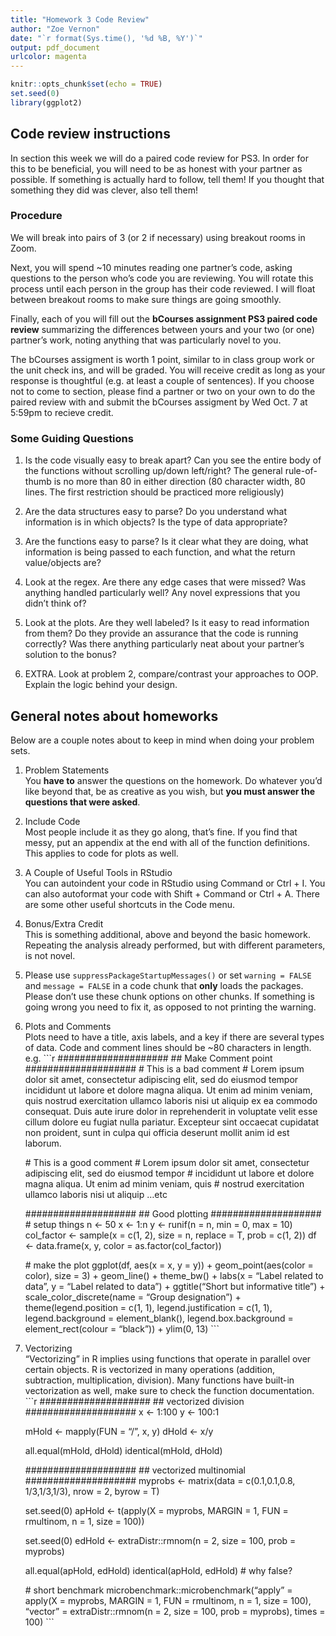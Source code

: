 ```yaml
---
title: "Homework 3 Code Review"
author: "Zoe Vernon"
date: "`r format(Sys.time(), '%d %B, %Y')`"
output: pdf_document
urlcolor: magenta
---
```


```r
knitr::opts_chunk$set(echo = TRUE)
set.seed(0)
library(ggplot2)
```


## Code review instructions

In section this week we will do a paired code review for PS3. In order for this to be beneficial, 
you will need to be as honest with your partner as possible. If something is actually hard to follow, tell them! If you thought that something they did was clever, also tell them!

### Procedure  
We will break into pairs of 3 (or 2 if necessary) using breakout rooms in Zoom.  

Next, you will spend ~10 minutes reading one partner's code, asking questions to the person who's code you are reviewing.  You will rotate this process until each person in the group has their code reviewed.  I will float between breakout rooms to make sure things are going smoothly.  

Finally, each of you will fill out the **bCourses assignment PS3 paired code review** summarizing the differences between yours and your two (or one) partner's work, noting anything that was particularly novel to you.  

The bCourses assigment is worth 1 point, similar to in class group work or the unit check ins, and will be graded. You will receive credit as long as your response is thoughtful (e.g. at least a couple of sentences). If you choose not to come to section, please find a partner or two on your own to do the paired review with and submit the bCourses assigment by Wed Oct. 7 at 5:59pm to recieve credit.  

### Some Guiding Questions

1. Is the code visually easy to break apart? Can you see the entire body of the 
functions without scrolling up/down left/right? The general rule-of-thumb is no 
more than 80 in either direction (80 character width, 80 lines. The first restriction 
should be practiced more religiously)

2. Are the data structures easy to parse? Do you understand what information is in 
which objects? Is the type of data appropriate? 

3. Are the functions easy to parse? Is it clear what they are doing, what information 
is being passed to each function, and what the return value/objects are?

4. Look at the regex. Are there any edge cases that were missed? Was anything handled 
particularly well? Any novel expressions that you didn't think of?

5. Look at the plots. Are they well labeled? Is it easy to read information from them? 
Do they provide an assurance that the code is running correctly? Was there anything 
particularly neat about your partner's solution to the bonus?

6. EXTRA. Look at problem 2, compare/contrast your approaches to OOP. Explain the 
logic behind your design.

## General notes about homeworks
Below are a couple notes about to keep in mind when doing your problem sets. 

1. Problem Statements  
You **have to** answer the questions on the homework. Do whatever you'd like beyond 
that, be as creative as you wish, but **you must answer the questions that were asked**.

2. Include Code  
Most people include it as they go along, that's fine.  If you find that messy, put an appendix at the end with all of the function definitions.  This applies to code for plots as well.

3. A Couple of Useful Tools in RStudio  
You can autoindent your code in RStudio using Command or Ctrl + I.  You can also autoformat your code with Shift + Command or Ctrl + A.  There are some other useful shortcuts in the Code menu.  

4. Bonus/Extra Credit  
This is something additional, above and beyond the basic homework.  Repeating the analysis already performed, but with different parameters, is not 
novel. 

5. Please use `suppressPackageStartupMessages()` or set `warning = FALSE` and `message = FALSE` in a code chunk that **only** loads the packages.  Please don't use these chunk options on other chunks.  If something is going wrong you need to fix it, as opposed to not printing the warning.  

6. Plots and Comments  
Plots need to have a title, axis labels, and a key if there are several types of data.  Code and comment lines should be ~80 characters in length.  e.g.
    ```r
    ####################
    ## Make Comment point
    ####################
    # This is a bad comment
    # Lorem ipsum dolor sit amet, consectetur adipiscing elit, sed do eiusmod tempor incididunt ut labore et dolore magna aliqua. Ut enim ad minim veniam, quis nostrud exercitation ullamco laboris nisi ut aliquip ex ea commodo consequat. Duis aute irure dolor in reprehenderit in voluptate velit esse cillum dolore eu fugiat nulla pariatur. Excepteur sint occaecat cupidatat non proident, sunt in culpa qui officia deserunt mollit anim id est laborum.
    
    # This is a good comment
    # Lorem ipsum dolor sit amet, consectetur adipiscing elit, sed do eiusmod tempor 
    # incididunt ut labore et dolore magna aliqua. Ut enim ad minim veniam, quis 
    # nostrud exercitation ullamco laboris nisi ut aliquip ...etc
    
    ####################
    ## Good plotting
    ####################
    # setup things
    n <- 50
    x <- 1:n
    y <- runif(n = n, min = 0, max = 10)
    col_factor <- sample(x = c(1, 2), size = n, replace = T, prob = c(1, 2))
    df <- data.frame(x, y, color = as.factor(col_factor))
    
    # make the plot 
    ggplot(df, aes(x = x, y = y)) + 
      geom_point(aes(color = color), size = 3) + 
      geom_line() + 
      theme_bw() + 
      labs(x = "Label related to data", y = "Label related to data") +
      ggtitle("Short but informative title") + 
      scale_color_discrete(name = "Group designation") + 
      theme(legend.position = c(1, 1), 
            legend.justification = c(1, 1), 
            legend.background = element_blank(),
            legend.box.background = element_rect(colour = "black")) + 
      ylim(0, 13)
    ```
\newpage    

7. Vectorizing  
"Vectorizing" in R implies using functions that operate in parallel over certain objects. R is vectorized in many operations (addition, subtraction, multiplication, division). Many functions have built-in vectorization as well, make sure to check the function documentation.
    ```r
    ####################
    ## vectorized division
    ####################
    x <- 1:100
    y <- 100:1
    
    mHold <- mapply(FUN = "/", x, y)
    dHold <- x/y
    
    all.equal(mHold, dHold)
    identical(mHold, dHold)
    
    ####################
    ## vectorized multinomial
    ####################
    myprobs <- matrix(data = c(0.1,0.1,0.8, 1/3,1/3,1/3), nrow = 2, byrow = T)
    
    set.seed(0)
    apHold <- t(apply(X = myprobs, MARGIN = 1, FUN = rmultinom, n = 1, size = 100))
    
    set.seed(0)
    edHold <- extraDistr::rmnom(n = 2, size = 100, prob = myprobs)
    
    all.equal(apHold, edHold)
    identical(apHold, edHold) # why false?
    
    # short benchmark
    microbenchmark::microbenchmark("apply" = apply(X = myprobs, MARGIN = 1,
                                                   FUN = rmultinom, n = 1, size = 100),
                                   "vector" = extraDistr::rmnom(n = 2, size = 100,
                                                                prob = myprobs),
                                   times = 100)
    ```
\newpage






